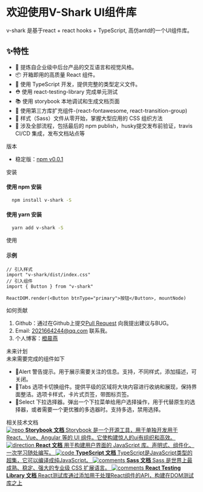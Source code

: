 
<Meta title="起步/Introduction" />

<style>{`
  .subheading {
    --mediumdark: '#999999';
    font-weight: 900;
    font-size: 13px;
    color: #999;
    letter-spacing: 6px;
    line-height: 24px;
    text-transform: uppercase;
    margin-bottom: 12px;
    margin-top: 40px;
  }

  .link-list {
    display: grid;
    grid-template-columns: 1fr;
    grid-template-rows: 1fr 1fr;
    row-gap: 10px;
  }

  @media (min-width: 620px) {
    .link-list {
      row-gap: 20px;
      column-gap: 20px;
      grid-template-columns: 1fr 1fr;
    }
  }

  @media all and (-ms-high-contrast:none) {
  .link-list {
      display: -ms-grid;
      -ms-grid-columns: 1fr 1fr;
      -ms-grid-rows: 1fr 1fr;
    }
  }

  .link-item {
    display: block;
    padding: 20px 30px 20px 15px;
    border: 1px solid #00000010;
    border-radius: 5px;
    transition: background 150ms ease-out, border 150ms ease-out, transform 150ms ease-out;
    color: #333333;
    display: flex;
    align-items: flex-start;
  }

  .link-item:hover {
    border-color: #1EA7FD50;
    transform: translate3d(0, -3px, 0);
    box-shadow: rgba(0, 0, 0, 0.08) 0 3px 10px 0;
  }

  .link-item:active {
    border-color: #1EA7FD;
    transform: translate3d(0, 0, 0);
  }

  .link-item strong {
    font-weight: 700;
    display: block;
    margin-bottom: 2px;
  }
  
  .link-item img {
    height: 40px;
    width: 40px;
    margin-right: 15px;
    flex: none;
  }

  .link-item span {
    font-size: 14px;
    line-height: 20px;
  }

  .tip {
    display: inline-block;
    border-radius: 1em;
    font-size: 11px;
    line-height: 12px;
    font-weight: 700;
    background: #E7FDD8;
    color: #66BF3C;
    padding: 4px 12px;
    margin-right: 10px;
    vertical-align: top;
  }

  .tip-wrapper {
    font-size: 13px;
    line-height: 20px;
    margin-top: 40px;
    margin-bottom: 40px;
  }

  .tip-wrapper code {
    font-size: 12px;
    display: inline-block;
  }

  
`}</style>

# 欢迎使用V-Shark UI组件库

v-shark 是基于react + react hooks + TypeScript, 高仿antd的一个UI组件库。

## ✨特性

- 🌈 提炼自企业级中后台产品的交互语言和视觉风格。
- 📦 开箱即用的高质量 React 组件。
- 🧡 使用 TypeScript 开发，提供完整的类型定义文件。
- ⛑️ 使用 react-testing-library 完成单元测试
- 📚 使用 storybook 本地调试和生成文档页面
- 🎨 使用第三方库扩充组件-(react-fontawesome, react-transition-group)
- 🌹 样式（Sass）文件从零开始，掌握大型应用的 CSS 组织方法
- 🎉 涉及全部流程，包括最后的 npm publish，husky提交发布前验证，travis CI/CD 集成，发布文档站点等

<div className="subheading">版本</div>

- 稳定版：<a href="#">npm v0.0.1</a>

<div className="subheading">安装</div>

#### 使用 npm 安装
``` sh
  npm install v-shark -S
```
#### 使用 yarn 安装
``` sh
  yarn add v-shark -S
```

<div className="subheading">使用</div>

#### 示例
``` tsx
// 引入样式
import "v-shark/dist/index.css"
// 引入组件
import { Button } from "v-shark"

ReactDOM.render(<Button btnType="primary">按钮</Button>, mountNode)
```

<div className="subheading">如何贡献</div>

1. Github：通过在Github上提交[Pull Request](https://github.com/visionwuwu/react-ts-antd-v-shark/pulls) 向我提出建议与BUG。
2. Email: 2021664244@qq.com 联系我。
3. 个人博客：[橙晨燕](http://visionwuwu.gitee.io/blog-ccy-gitee/)

<div className="subheading">未来计划</div>
未来需要完成的组件如下

- 👊Alert 警告提示。用于展示需要关注的信息。支持，不同样式，添加描述，可关闭。
- 👊Tabs 选项卡切换组件。提供平级的区域将大块内容进行收纳和展现，保持界面整洁。选项卡样式，卡片式页签，带图标页签。
- 👊Select 下拉选择器。弹出一个下拉菜单给用户选择操作，用于代替原生的选择器，或者需要一个更优雅的多选器时。支持多选，禁用选择。


<div className="subheading">相关技术文档</div>

<div className="link-list">
  <a className="link-item" href="https://storybook.js.org/docs" target="_blank">
    <img src={Repo} alt="repo" />
    <span>
      <strong>Storybook 文档</strong>
      Storybook 是一个开源工具，用于单独开发用于React、Vue、Angular 等的 UI 组件。它使构建惊人的ui有组织和高效。
    </span>
  </a>
  <a className="link-item" href="https://react.docschina.org/" target="_blank">
    <img src={Direction} alt="direction" />
    <span>
      <strong>React 文档</strong>
      用于构建用户界面的 JavaScript 库。声明式、组件化、一次学习随处编写。
    </span>
  </a>
  <a className="link-item" href="https://www.typescriptlang.org/" target="_blank">
    <img src={Code} alt="code" />
    <span>
      <strong>TypeScript 文档</strong>
      TypeScript是JavaScript类型的超集，它可以编译成纯JavaScript。
    </span>
  </a>
  <a className="link-item" href="https://discord.gg/UUt2PJb" target="_blank">
    <img src={Comments} alt="comments" />
    <span>
      <strong>Sass 文档</strong>
      Sass 是世界上最成熟、稳定、强大的专业级 CSS 扩展语言。
    </span>
  </a>
  <a className="link-item" href="https://discord.gg/UUt2PJb" target="_blank">
    <img src={Colors} alt="comments" />
    <span>
      <strong>React Testing Library 文档</strong>
      React测试库通过添加用于处理React组件的API，构建在DOM测试库之上
    </span>
  </a>
</div>